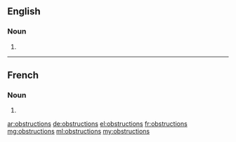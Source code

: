 ==English==

===Noun===
{{head|en|plural}}

# {{plural of|obstruction|lang=en}}

----

==French==

===Noun===
{{head|fr|plural}}

# {{plural of|obstruction|lang=fr}}

[[ar:obstructions]]
[[de:obstructions]]
[[el:obstructions]]
[[fr:obstructions]]
[[mg:obstructions]]
[[ml:obstructions]]
[[my:obstructions]]